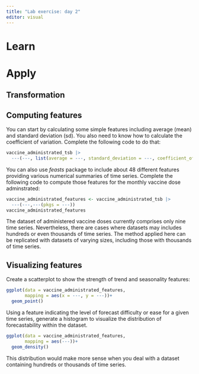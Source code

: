 ```yaml
---
title: "Lab exercise: day 2"
editor: visual
---
```


# Learn

# Apply

## Transformation

## Computing features

You can start by calculating some simple features including average (mean) and standard deviation (sd). You also need to know how to calculate the coefficient of variation. Complete the following code to do that:

```r
vaccine_administrated_tsb |>
  ---(---, list(average = ---, standard_deviation = ---, coefficient_of_variation = ---/---))
```

You can also use *feasts* package to include about 48 different features providing various numerical summaries of time series. Complete the following code to compute those features for the monthly vaccine dose adminstrated:

```r
vaccine_administrated_features <- vaccine_administrated_tsb |>
  ---(---,---(pkgs = ---))
vaccine_administrated_features
```

:::{.callout-caution}
The dataset of administered vaccine doses currently comprises only nine time series. Nevertheless, there are cases where datasets may includes hundreds or even thousands of time series. The method applied here can be replicated with datasets of varying sizes, including those with thousands of time series.
:::

## Visualizing features

Create a scatterplot to show the strength of trend and seasonality features:

```r
ggplot(data = vaccine_administrated_features, 
       mapping = aes(x = ---, y = ---))+
  geom_point()
```

Using a feature indicating the level of forecast difficulty or ease for a given time series, generate a histogram to visualize the distribution of forecastability within the dataset.

```r
ggplot(data = vaccine_administrated_features, 
       mapping = aes(---))+
  geom_density()
```

:::{.callout-caution}
This distribution would make more sense when you deal with a dataset containing hundreds or thousands of time series.
:::
